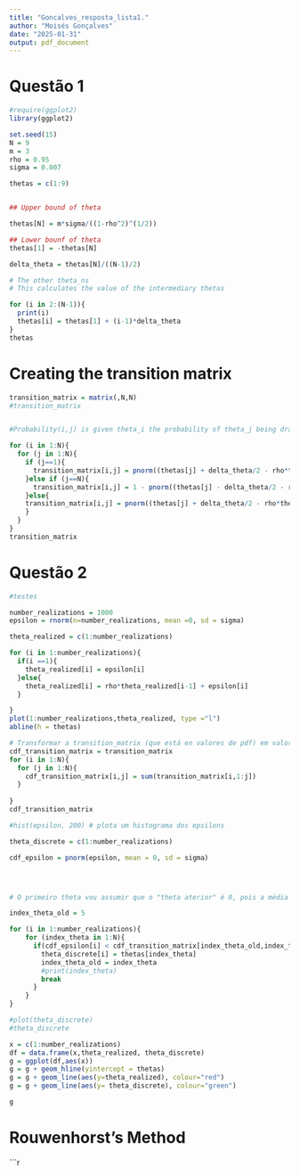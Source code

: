 ```yaml
---
title: "Goncalves_resposta_lista1."
author: "Moisés Gonçalves"
date: "2025-01-31"
output: pdf_document
---
```


# Questão 1 
```r
#require(ggplot2)
library(ggplot2)

set.seed(15)
N = 9
m = 3
rho = 0.95
sigma = 0.007

thetas = c(1:9)


## Upper bound of theta 

thetas[N] = m*sigma/((1-rho^2)^(1/2))

## Lower bounf of theta 
thetas[1] = -thetas[N]

delta_theta = thetas[N]/((N-1)/2)

# The other theta_ns
# This calculates the value of the intermediary thetas

for (i in 2:(N-1)){
  print(i)
  thetas[i] = thetas[1] + (i-1)*delta_theta
}
thetas


```

# Creating the transition matrix
```r

transition_matrix = matrix(,N,N)
#transition_matrix


#Probability(i,j) is given theta_i the probability of theta_j being draw in the next period

for (i in 1:N){
  for (j in 1:N){
    if (j==1){
      transition_matrix[i,j] = pnorm((thetas[j] + delta_theta/2 - rho*thetas[i])/sigma)
    }else if (j==N){
      transition_matrix[i,j] = 1 - pnorm((thetas[j] - delta_theta/2 - rho*thetas[i])/sigma)
    }else{
    transition_matrix[i,j] = pnorm((thetas[j] + delta_theta/2 - rho*thetas[i])/sigma) - pnorm((thetas[j] - delta_theta/2 - rho*thetas[i])/sigma)
    }
  }
}
transition_matrix

```
# Questão 2
```r
#testes

number_realizations = 1000
epsilon = rnorm(n=number_realizations, mean =0, sd = sigma)

theta_realized = c(1:number_realizations)

for (i in 1:number_realizations){
  if(i ==1){
    theta_realized[i] = epsilon[i]
  }else{
    theta_realized[i] = rho*theta_realized[i-1] + epsilon[i]   
  }

}
plot(1:number_realizations,theta_realized, type ="l")  
abline(h = thetas)

```
```r
# Transformar a transition_matrix (que está en valores de pdf) em valores de cdf
cdf_transition_matrix = transition_matrix
for (i in 1:N){
  for (j in 1:N){
    cdf_transition_matrix[i,j] = sum(transition_matrix[i,1:j])
  }
  
}
cdf_transition_matrix

```


```r
#hist(epsilon, 200) # plota um histograma dos epsilons

theta_discrete = c(1:number_realizations)

cdf_epsilon = pnorm(epsilon, mean = 0, sd = sigma)




# O primeiro theta vou assumir que o "theta aterior" é 0, pois a média do erro é 0

index_theta_old = 5

for (i in 1:number_realizations){
    for (index_theta in 1:N){
      if(cdf_epsilon[i] < cdf_transition_matrix[index_theta_old,index_theta]){
        theta_discrete[i] = thetas[index_theta]
        index_theta_old = index_theta
        #print(index_theta)
        break
      }
    }
} 

#plot(theta_discrete)
#theta_discrete
```

```r
x = c(1:number_realizations)
df = data.frame(x,theta_realized, theta_discrete)
g = ggplot(df,aes(x))
g = g + geom_hline(yintercept = thetas)
g = g + geom_line(aes(y=theta_realized), colour="red")
g = g + geom_line(aes(y= theta_discrete), colour="green")

g

```

# Rouwenhorst’s Method

```r

